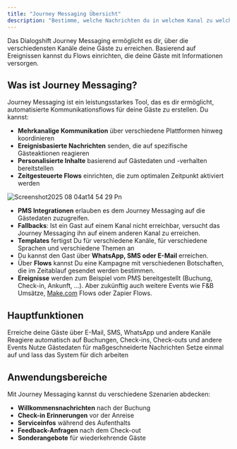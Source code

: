 ```yaml
---
title: "Journey Messaging Übersicht"
description: "Bestimme, welche Nachrichten du in welchem Kanal zu welchem Zeitpunkt an welche Deiner Gäste senden willst"
---
```


Das Dialogshift Journey Messaging ermöglicht es dir, über die verschiedensten Kanäle deine Gäste zu erreichen. Basierend auf Ereignissen kannst du Flows einrichten, die deine Gäste mit Informationen versorgen.

## Was ist Journey Messaging?

Journey Messaging ist ein leistungsstarkes Tool, das es dir ermöglicht, automatisierte Kommunikationsflows für deine Gäste zu erstellen. Du kannst:

- **Mehrkanalige Kommunikation** über verschiedene Plattformen hinweg koordinieren
- **Ereignisbasierte Nachrichten** senden, die auf spezifische Gästeaktionen reagieren
- **Personalisierte Inhalte** basierend auf Gästedaten und -verhalten bereitstellen
- **Zeitgesteuerte Flows** einrichten, die zum optimalen Zeitpunkt aktiviert werden

![Screenshot2025 08 04at14 54 29 Pn](/images/Screenshot2025-08-04at14.54.29.png)

- **PMS Integrationen** erlauben es dem Journey Messaging auf die Gästedaten zuzugreifen.
- **Fallbacks**: Ist ein Gast auf einem Kanal nicht erreichbar, versucht das Journey Messaging ihn auf einem anderen Kanal zu erreichen.
- **Templates** fertigst Du für verschiedene Kanäle, für verschiedene Sprachen und verschiedene Themen an
- Du kannst den Gast über **WhatsApp, SMS oder E-Mail** erreichen.
- Über **Flows** kannst Du eine Kampagne mit verschiedenen Botschaften, die im Zeitablauf gesendet werden bestimmen.
- **Ereignisse** werden zum Beispiel vom PMS bereitgestellt (Buchung, Check-in, Ankunft, ...). Aber zukünftig auch weitere Events wie F&B Umsätze, [Make.com](http://Make.com) Flows oder Zapier Flows.

## Hauptfunktionen

<CardGroup cols={2}>
  <Card title="Kanalübergreifend" icon="share-nodes">
    Erreiche deine Gäste über E-Mail, SMS, WhatsApp und andere Kanäle
  </Card>
  <Card title="Ereignisbasiert" icon="bolt">
    Reagiere automatisch auf Buchungen, Check-ins, Check-outs und andere Events
  </Card>
  <Card title="Personalisiert" icon="user">
    Nutze Gästedaten für maßgeschneiderte Nachrichten
  </Card>
  <Card title="Automatisiert" icon="robot">
    Setze einmal auf und lass das System für dich arbeiten
  </Card>
</CardGroup>

## Anwendungsbereiche

Mit Journey Messaging kannst du verschiedene Szenarien abdecken:

- **Willkommensnachrichten** nach der Buchung
- **Check-in Erinnerungen** vor der Anreise
- **Serviceinfos** während des Aufenthalts
- **Feedback-Anfragen** nach dem Check-out
- **Sonderangebote** für wiederkehrende Gäste